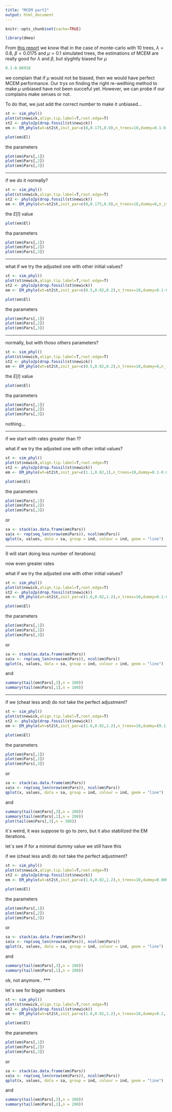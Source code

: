 ```yaml
---
title: "MCEM part2"
output: html_document
---
```


```r
knitr::opts_chunk$set(cache=TRUE)
```

```r
library(dmea)
```

From [this report]() we know that in the case of monte-carlo with 10 trees, $\lambda=0.8$, $\beta=0.0175$ and $\mu=0.1$ simulated trees, the estimations of MCEM are really good for $\lambda$ and $\beta$, but slyghtly biased for $\mu$

```r
0.1-0.08918 
```

we complain that if $\mu$ would not be biased, then we would have perfect MCEM performance. Our trys on finding the right re-weithing method to make $\mu$ unbiased have not been succeful yet. However, we can probe if our complains make senses or not. 

To do that, we just add the correct number to make it unbiased...


```r
st <- sim_phyl()
plot(st$newick,align.tip.label=T,root.edge=T)
st2 <- phylo2p(drop.fossil(st$newick))
em <- EM_phylo(wt=st2$t,init_par=c(8,0.175,0.9),n_trees=10,dummy=0.1-0.08918,n_it = 500,printpar = F)
```


```r
plot(em$El)
```

the parameters
```r
plot(em$Pars[,1])
plot(em$Pars[,2])
plot(em$Pars[,3])
```

***

if we do it normally?

```r
st <- sim_phyl()
plot(st$newick,align.tip.label=T,root.edge=T)
st2 <- phylo2p(drop.fossil(st$newick))
em <- EM_phylo(wt=st2$t,init_par=c(8,0.175,0.9),n_trees=10,dummy=0,n_it = 500,printpar = F)
```


the $E[l]$ value
```r
plot(em$El)
```

tha parameters
```r
plot(em$Pars[,1])
plot(em$Pars[,2])
plot(em$Pars[,3])
```


***

what if we try the adjusted one with other initial values?
```r
st <- sim_phyl()
plot(st$newick,align.tip.label=T,root.edge=T)
st2 <- phylo2p(drop.fossil(st$newick))
em <- EM_phylo(wt=st2$t,init_par=c(0.5,0.02,0.2),n_trees=10,dummy=0.1-0.08918,n_it = 500,printpar = F)
```


```r
plot(em$El)
```

the parameters
```r
plot(em$Pars[,1])
plot(em$Pars[,2])
plot(em$Pars[,3])
```

***

normally, but with thoso others parameters?

```r
st <- sim_phyl()
plot(st$newick,align.tip.label=T,root.edge=T)
st2 <- phylo2p(drop.fossil(st$newick))
em <- EM_phylo(wt=st2$t,init_par=c(0.5,0.02,0.2),n_trees=10,dummy=0,n_it = 500,printpar = F)
```


the $E[l]$ value
```r
plot(em$El)
```

tha parameters
```r
plot(em$Pars[,1])
plot(em$Pars[,2])
plot(em$Pars[,3])
```

nothing...

***

if we start with rates greater than 1?


what if we try the adjusted one with other initial values?
```r
st <- sim_phyl()
plot(st$newick,align.tip.label=T,root.edge=T)
st2 <- phylo2p(drop.fossil(st$newick))
em <- EM_phylo(wt=st2$t,init_par=c(1.1,0.02,1),n_trees=10,dummy=0.1-0.08918,n_it = 500,printpar = F)
```


```r
plot(em$El)
```

the parameters
```r
plot(em$Pars[,1])
plot(em$Pars[,2])
plot(em$Pars[,3])
```

or

```r
sa <- stack(as.data.frame(em$Pars))
sa$x <- rep(seq_len(nrow(em$Pars)), ncol(em$Pars))
qplot(x, values, data = sa, group = ind, colour = ind, geom = "line")
```
***

(I will start doing less number of iterations)



now even greater rates

what if we try the adjusted one with other initial values?
```r
st <- sim_phyl()
plot(st$newick,align.tip.label=T,root.edge=T)
st2 <- phylo2p(drop.fossil(st$newick))
em <- EM_phylo(wt=st2$t,init_par=c(1.6,0.02,1.2),n_trees=10,dummy=0.1-0.08918,n_it = 200,printpar = F)
```


```r
plot(em$El)
```

the parameters
```r
plot(em$Pars[,1])
plot(em$Pars[,2])
plot(em$Pars[,3])
```

or

```r
sa <- stack(as.data.frame(em$Pars))
sa$x <- rep(seq_len(nrow(em$Pars)), ncol(em$Pars))
qplot(x, values, data = sa, group = ind, colour = ind, geom = "line")
```

and

```r
summary(tail(em$Pars[,3],n = 100))
summary(tail(em$Pars[,1],n = 100))
```
***

if we (cheat less and)  do not take the perfect adjustment?

```r
st <- sim_phyl()
plot(st$newick,align.tip.label=T,root.edge=T)
st2 <- phylo2p(drop.fossil(st$newick))
em <- EM_phylo(wt=st2$t,init_par=c(1.6,0.02,1.2),n_trees=10,dummy=(0.1-0.08918)/2,n_it = 400,printpar = F)
```


```r
plot(em$El)
```

the parameters
```r
plot(em$Pars[,1])
plot(em$Pars[,2])
plot(em$Pars[,3])
```

or

```r
sa <- stack(as.data.frame(em$Pars))
sa$x <- rep(seq_len(nrow(em$Pars)), ncol(em$Pars))
qplot(x, values, data = sa, group = ind, colour = ind, geom = "line")
```

and

```r
summary(tail(em$Pars[,3],n = 200))
summary(tail(em$Pars[,1],n = 200))
plot(tail(em$Pars[,3],n = 300))
```


it`s weird, it was suppose to go to zero, but it also stabilized the EM iterations. 

let`s see if for a minimal dummy value we still have this


if we (cheat less and)  do not take the perfect adjustment?

```r
st <- sim_phyl()
plot(st$newick,align.tip.label=T,root.edge=T)
st2 <- phylo2p(drop.fossil(st$newick))
em <- EM_phylo(wt=st2$t,init_par=c(1.6,0.02,1.2),n_trees=10,dummy=0.00001,n_it = 400,printpar = F)
```


```r
plot(em$El)
```

the parameters
```r
plot(em$Pars[,1])
plot(em$Pars[,2])
plot(em$Pars[,3])
```

or

```r
sa <- stack(as.data.frame(em$Pars))
sa$x <- rep(seq_len(nrow(em$Pars)), ncol(em$Pars))
qplot(x, values, data = sa, group = ind, colour = ind, geom = "line")
```

and

```r
summary(tail(em$Pars[,3],n = 200))
summary(tail(em$Pars[,1],n = 200))
```

ok, not anymore..
***

let´s see for bigger numbers

```r
st <- sim_phyl()
plot(st$newick,align.tip.label=T,root.edge=T)
st2 <- phylo2p(drop.fossil(st$newick))
em <- EM_phylo(wt=st2$t,init_par=c(1.6,0.02,1.2),n_trees=10,dummy=0.2, n_it = 400,printpar = F)
```


```r
plot(em$El)
```

the parameters
```r
plot(em$Pars[,1])
plot(em$Pars[,2])
plot(em$Pars[,3])
```

or

```r
sa <- stack(as.data.frame(em$Pars))
sa$x <- rep(seq_len(nrow(em$Pars)), ncol(em$Pars))
qplot(x, values, data = sa, group = ind, colour = ind, geom = "line")
```

and

```r
summary(tail(em$Pars[,3],n = 200))
summary(tail(em$Pars[,1],n = 200))
```
